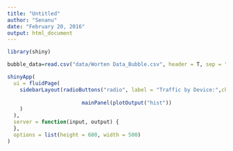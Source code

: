 ```yaml
---
title: "Untitled"
author: "Senanu"
date: "February 20, 2016"
output: html_document
---
```

``` r

library(shiny)

bubble_data=read.csv("data/Worten Data_Bubble.csv", header = T, sep = ",")

shinyApp(
  ui = fluidPage(
    sidebarLayout(radioButtons("radio", label = "Traffic by Device:",choices = list("Desktop" = "desktop", "Mobile" = "mobile", "Tablet" = "tablet"), selected = "desktop"),
      
                        mainPanel(plotOutput("hist"))
    )
  ), 
  server = function(input, output) {
  },
  options = list(height = 600, width = 500)
)

```
